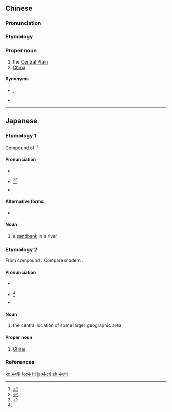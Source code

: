 ==Chinese==
{{zh-forms}}
{{wikipedia|lang=zh}}

===Pronunciation===
{{zh-pron
|m=Zhōngzhōu
|c=zung1 zau1
|mn=qz,xm,zz:Tiong-chiu
|cat=pn
}}

===Etymology===
{{rfe|lang=zh}}

===Proper noun===
{{zh-proper noun}}

# the [[w:Zhongyuan|Central Plain]] {{gloss|area on the lower reaches of the Yellow River which formed the cradle of Chinese civilization}}
# [[China]]

====Synonyms====
* {{sense|Central Plain}} {{zh-l|中土}}, {{zh-l|中原}}
* {{sense|China}} {{zh-l|中國}}

----

==Japanese==

===Etymology 1===
{{ja-kanjitab|なか|す|yomi=kun}}
Compound of {{compound|lang=ja|sort=なかす|中|tr1=naka|t1=middle, center|州|tr2=su|t2=sandbank}}.<ref>{{R:Kokugo Dai Jiten}}</ref>

====Pronunciation====
* {{l|ja|sc=Latn|訓読み|Kun'yomi}}
* {{ja-accent-common|h|な|かす}}<ref>{{R:NHK Hatsuon}}</ref><ref name="DJR">{{R:Daijirin}}</ref>
* {{IPA|lang=ja|[na̠ka̠sɯᵝ]}}

====Alternative forms====
* {{ja-l|中洲}}

====Noun====
{{ja-noun|なかす}}

# a [[sandbank]] in a river

===Etymology 2===
{{ja-kanjitab|ちゅう|しゅう|yomi=on}}
From {{etyl|ltc|ja|sort=ちゅうしゅう}} compound {{m|ltc|中州|tr=*djiung *jiou}}. Compare modern {{cog|zh|中州|tr=zhōngzhōu}}.

====Pronunciation====
* {{l|ja|sc=Latn|音読み|On'yomi}}
* {{ja-accent-common|h|ちゅ|うしゅう}}<ref name="DJR"/>
* {{IPA|lang=ja|[t͡ɕʲɯᵝːɕʲɯᵝː]}}

====Noun====
{{ja-noun|ちゅうしゅう|hhira=ちゆうしう}}

# {{lb|ja|archaic|sort=ちゅうしゅう}} the central location of some larger geographic area

====Proper noun====
{{ja-pos|proper|ちゅうしゅう|hhira=ちゆうしう}}

# {{lb|ja|archaic|sort=ちゅうしゅう}} [[China]]

===References===
<references/>

[[ko:中州]]
[[lo:中州]]
[[ja:中州]]
[[zh:中州]]